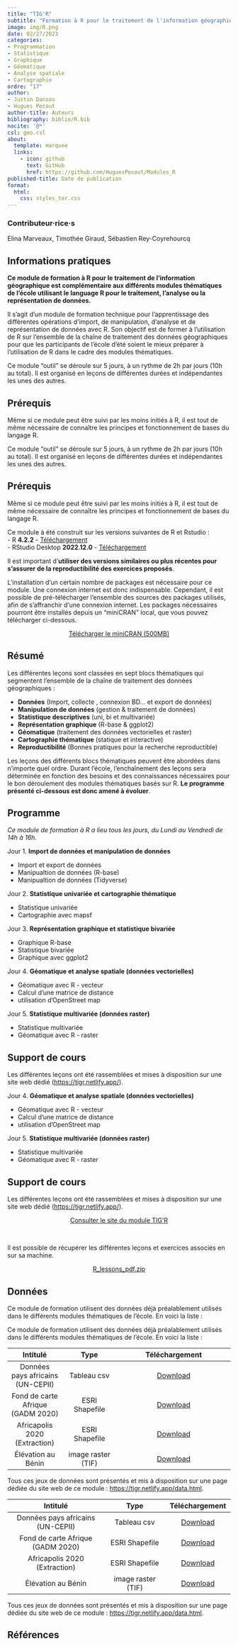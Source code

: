 ```yaml
---
title: "TIG'R"
subtitle: "Formation à R pour le traitement de l'information géographique"
image: img/R.png
date: 02/27/2023
categories: 
- Programmation
- Statistique
- Graphique
- Géomatique
- Analyse spatiale
- Cartographie
ordre: "17" 
author: 
- Justin Dansou
- Hugues Pecout
author-title: Auteurs
bibliography: biblio/R.bib
nocite: '@*'
csl: geo.csl
about:
  template: marquee
  links:
    - icon: github
      text: GitHub
      href: https://github.com/HuguesPecout/Modules_R
published-title: Date de publication 
format:
  html: 
    css: styles_ter.css
---
```


::: {#contrib}
### Contributeur·rice·s

Elina Marveaux, Timothée Giraud, Sébastien Rey-Coyrehourcq
:::

## <i class="bi bi-info-circle"></i> Informations pratiques

::: {#block}
**Ce module de formation à R pour le traitement de l'information géographique est complémentaire aux différents modules thématiques de l'école utilisant le language R pour le traitement, l'analyse ou la représentation de données.**

Il s'agit d'un module de formation technique pour l'apprentissage des différentes opérations d'import, de manipulation, d'analyse et de représentation de données avec R. Son objectif est de former à l'utilisation de R sur l'ensemble de la chaîne de traitement des données géographiques pour que les participants de l'école d'été soient le mieux préparer à l'utilisation de R dans le cadre des modules thématiques.

Ce module "outil" se déroule sur 5 jours, à un rythme de 2h par jours (10h au total). Il est organisé en leçons de différentes durées et indépendantes les unes des autres.

## <i class="bi bi-ui-checks-grid"></i> Prérequis

Même si ce module peut être suivi par les moins initiés à R, il est tout de même nécessaire de connaître les principes et fonctionnement de bases du langage R.

Ce module "outil" se déroule sur 5 jours, à un rythme de 2h par jours (10h au total). Il est organisé en leçons de différentes durées et indépendantes les unes des autres.
:::

## <i class="bi bi-ui-checks-grid"></i> Prérequis

<div>

Même si ce module peut être suivi par les moins initiés à R, il est tout de même nécessaire de connaître les principes et fonctionnement de bases du langage R.

Ce module à été construit sur les versions suivantes de R et Rstudio :\
- R **4.2.2** - [Téléchargement](https://cran.r-project.org/)\
- RStudio Desktop **2022.12.0** - [Téléchargement](https://posit.co/download/rstudio-desktop/)

Il est important d'**utiliser des versions similaires ou plus récentes pour s'assurer de la reproductibilité des exercices proposés**.

L'installation d'un certain nombre de packages est nécessaire pour ce module. Une connexion internet est donc indispensable. Cependant, il est possible de pré-télécharger l'ensemble des sources des packages utilisés, afin de s'affranchir d'une connexion internet. Les packages nécessaires pourront être installés depuis un "miniCRAN" local, que vous pouvez télécharger ci-dessous.

</div>

<center><a href="https://bit.ly/3X1L4lk" class="btn btn-warning" role="button" aria-disabled="true"><i class="bi bi-cloud-arrow-down"></i> Télécharger le miniCRAN (500MB) </a></center>

## <i class="bi bi-bookmark"></i> Résumé

<div>

Les différentes leçons sont classées en sept blocs thématiques qui segmentent l'ensemble de la chaîne de traitement des données géographiques :

-   **Données** (Import, collecte , connexion BD... et export de données)
-   **Manipulation de données** (gestion & traitement de données)
-   **Statistique descriptives** (uni, bi et multivariée)
-   **Représentation graphique** (R-base & ggplot2)
-   **Géomatique** (traitement des données vectorielles et raster)
-   **Cartographie thématique** (statique et interactive)
-   **Reproductibilité** (Bonnes pratiques pour la recherche reproductible)

Les leçons des différents blocs thématiques peuvent être abordées dans n'importe quel ordre. Durant l'école, l'enchaînement des leçons sera déterminée en fonction des besoins et des connaissances nécessaires pour le bon déroulement des modules thématiques basés sur R. **Le programme présenté ci-dessous est donc amené à évoluer**.

</div>

## <i class="bi bi-calendar-week"></i> Programme

<div>

*Ce module de formation à R a lieu tous les jours, du Lundi au Vendredi de 14h à 16h.*

Jour 1. **Import de données et manipulation de données**

-   Import et export de données
-   Manipualtion de données (R-base)
-   Manipualtion de données (Tidyverse)

Jour 2. **Statistique univariée et cartographie thématique**

-   Statistique univariée
-   Cartographie avec mapsf

Jour 3. **Représentation graphique et statistique bivariée**

-   Graphique R-base
-   Statistique bivariée
-   Graphique avec ggplot2

Jour 4. **Géomatique et analyse spatiale (données vectorielles)**

-   Géomatique avec R - vecteur
-   Calcul d'une matrice de distance
-   utilisation d'OpenStreet map

Jour 5. **Statistique multivariée (données raster)**

-   Statistique multivariée
-   Géomatique avec R - raster

## <i class="bi bi-person-video3"></i> Support de cours

Les différentes leçons ont été rassemblées et mises à disposition sur une site web dédié (<https://tigr.netlify.app/>).

Jour 4. **Géomatique et analyse spatiale (données vectorielles)**

-   Géomatique avec R - vecteur
-   Calcul d'une matrice de distance
-   utilisation d'OpenStreet map

Jour 5. **Statistique multivariée (données raster)**

-   Statistique multivariée
-   Géomatique avec R - raster

</div>

## <i class="bi bi-person-video3"></i> Support de cours

<div>

Les différentes leçons ont été rassemblées et mises à disposition sur une site web dédié (<https://tigr.netlify.app/>).

</div>

<center><a href="https://tigr.netlify.app/" class="btn btn-warning" role="button" aria-disabled="true"><i class="bi bi-eye"></i> Consulter le site du module TIG'R</a></center>

\

<div>

Il est possible de récupérer les différentes leçons et exercices associés en sur sa machine.

</div>

<center><a href="" class="btn btn-info" role="button" aria-disabled="true"><i class="bi bi-cloud-arrow-down"></i> R_lessons_pdf.zip</a></center>

## <i class="bi bi-clipboard-data"></i> Données

Ce module de formation utilisent des données déjà préalablement utilisés dans le différents modules thématiques de l'école. En voici la liste :

<div>

Ce module de formation utilisent des données déjà préalablement utilisés dans le différents modules thématiques de l'école. En voici la liste :

|             Intitulé              |        Type        |                                                                     Téléchargement                                                                      |
|:----------------:|:----------------:|:-----------------------------------:|
| Données pays africains (UN-CEPII) |    Tableau csv     | <a href="https://bit.ly/3DaCAkX" class="btn btn-outline-warning" role="button" aria-disabled="true"><i class="bi bi-cloud-arrow-down"></i> Download</a> |
| Fond de carte Afrique (GADM 2020) |   ESRI Shapefile   | <a href="https://bit.ly/3DaAUb2" class="btn btn-outline-warning" role="button" aria-disabled="true"><i class="bi bi-cloud-arrow-down"></i> Download</a> |
|   Africapolis 2020 (Extraction)   |   ESRI Shapefile   | <a href="https://bit.ly/3wnQKeG" class="btn btn-outline-warning" role="button" aria-disabled="true"><i class="bi bi-cloud-arrow-down"></i> Download</a> |
|        Élévation au Bénin         | image raster (TIF) | <a href="https://bit.ly/3XqLAKR" class="btn btn-outline-warning" role="button" aria-disabled="true"><i class="bi bi-cloud-arrow-down"></i> Download</a> |

Tous ces jeux de données sont présentés et mis à disposition sur une page dédiée du site web de ce module : <https://tigr.netlify.app/data.html>.

|             Intitulé              |        Type        |                                                                     Téléchargement                                                                      |
|:-----------------------------:|:------------------:|:-------------------:|
| Données pays africains (UN-CEPII) |    Tableau csv     | <a href="https://bit.ly/3DaCAkX" class="btn btn-outline-warning" role="button" aria-disabled="true"><i class="bi bi-cloud-arrow-down"></i> Download</a> |
| Fond de carte Afrique (GADM 2020) |   ESRI Shapefile   | <a href="https://bit.ly/3DaAUb2" class="btn btn-outline-warning" role="button" aria-disabled="true"><i class="bi bi-cloud-arrow-down"></i> Download</a> |
|   Africapolis 2020 (Extraction)   |   ESRI Shapefile   | <a href="https://bit.ly/3wnQKeG" class="btn btn-outline-warning" role="button" aria-disabled="true"><i class="bi bi-cloud-arrow-down"></i> Download</a> |
|        Élévation au Bénin         | image raster (TIF) | <a href="https://bit.ly/3XqLAKR" class="btn btn-outline-warning" role="button" aria-disabled="true"><i class="bi bi-cloud-arrow-down"></i> Download</a> |

Tous ces jeux de données sont présentés et mis à disposition sur une page dédiée du site web de ce module : <https://tigr.netlify.app/data.html>.

</div>

## <i class="bi bi-file-earmark-text"></i> Références

::: {#refs}
:::
